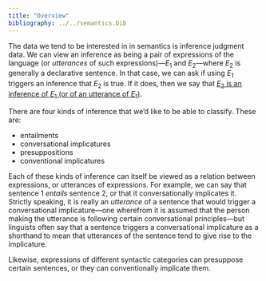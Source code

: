 ```yaml
---
title: "Overview"
bibliography: ../../semantics.bib
---
```


The data we tend to be interested in in semantics is inference judgment data.
We can view an inference as being a pair of expressions of the language (or *utterances* of such expressions)---$E_{1}$ and $E_{2}$---where $E_{2}$ is generally a declarative sentence.
In that case, we can ask if using $E_{1}$ triggers an inference that $E_{2}$ is true.
If it does, then we say that [$E_{2}$ is an inference of $E_{1}$ (or of an utterance of $E_{1}$)]{.underline}.

There are four kinds of inference that we'd like to be able to classify.
These are:

- entailments
- conversational implicatures
- presuppositions
- conventional implicatures

Each of these kinds of inference can itself be viewed as a relation between expressions, or utterances of expressions.
For example, we can say that sentence 1 *entails* sentence 2, or that it conversationally implicates it.
Strictly speaking, it is really an *utterance* of a sentence that would trigger a conversational implicature---one wherefrom it is assumed that the person making the utterance is following certain conversational principles---but linguists often say that a sentence triggers a conversational implicature as a shorthand to mean that utterances of the sentence tend to give rise to the implicature.

Likewise, expressions of different syntactic categories can presuppose certain sentences, or they can conventionally implicate them.
